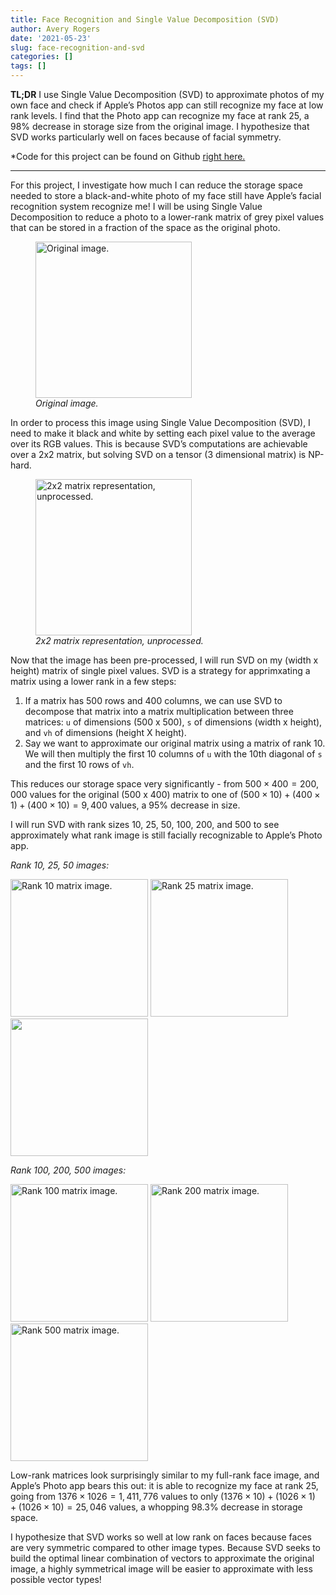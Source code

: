 ```yaml
---
title: Face Recognition and Single Value Decomposition (SVD)
author: Avery Rogers
date: '2021-05-23'
slug: face-recognition-and-svd
categories: []
tags: []
---
```


**TL;DR** I use Single Value Decomposition (SVD) to approximate photos of my own face and check if Apple's Photos app can still recognize my face at low rank levels. I find that the Photo app can recognize my face at rank 25, a 98% decrease in storage size from the original image. I hypothesize that SVD works particularly well on faces because of facial symmetry.

*Code for this project can be found on Github [right here.](https://github.com/averyr2/python_averyblog/blob/main/SVD%20Avery's%20Face.ipynb)

_____________________________________________________


For this project, I investigate how much I can reduce the storage space needed to store a black-and-white photo of my face still have Apple's facial recognition system recognize me! I will be using Single Value Decomposition to reduce a photo to a lower-rank matrix of grey pixel values that can be stored in a fraction of the space as the original photo.

![*Original image.*](images/original_image.png){width=250}

In order to process this image using Single Value Decomposition (SVD), I need to make it black and white by setting each pixel value to the average over its RGB values. This is because SVD's computations are achievable over a 2x2 matrix, but solving SVD on a tensor (3 dimensional matrix) is NP-hard.

![*2x2 matrix representation, unprocessed.*](images/bw_image.png){width=250}

Now that the image has been pre-processed, I will run SVD on my (width x height) matrix of single pixel values. SVD is a strategy for apprimxating a matrix using a lower rank in a few steps: 

1. If a matrix has 500 rows and 400 columns, we can use SVD to decompose that matrix into a matrix multiplication between three matrices: `u` of dimensions (500 x 500), `s` of dimensions (width x height), and `vh` of dimensions (height X height).
2. Say we want to approximate our original matrix using a matrix of rank 10. We will then multiply the first 10 columns of `u` with the 10th diagonal of `s` and the first 10 rows of `vh`. 

This reduces our storage space very significantly - from $500 \times 400 = 200,000$ values for the original (500 x 400) matrix to one of $(500 \times 10) + (400 \times 1) + (400 \times 10) = 9,400$ values, a 95% decrease in size.

I will run SVD with rank sizes 10, 25, 50, 100, 200, and 500 to see approximately what rank image is still facially recognizable to Apple's Photo app. 

*Rank 10, 25, 50 images:*

![Rank 10 matrix image.](images/image_rank_10.png){width=220} ![Rank 25 matrix image.](images/image_rank_25.png){width=220} ![](images/image_rank_50.png){width=220px}

*Rank 100, 200, 500 images:*

![Rank 100 matrix image.](images/image_rank_100.png){width=220px} ![Rank 200 matrix image.](images/image_rank_200.png){width=220} ![Rank 500 matrix image.](images/image_rank_500.png){width=220}

Low-rank matrices look surprisingly similar to my full-rank face image, and Apple's Photo app bears this out: it is able to recognize my face at rank 25, going from $1376 \times 1026 = 1,411,776$ values to only $(1376 \times 10) + (1026 \times 1) + (1026 \times 10) = 25,046$ values, a whopping 98.3% decrease in storage space. 

I hypothesize that SVD works so well at low rank on faces because faces are very symmetric compared to other image types. Because SVD seeks to build the optimal linear combination of vectors to approximate the original image, a highly symmetrical image will be easier to approximate with less possible vector types! 

